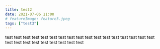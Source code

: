 ```yaml
---
title: test2
date: 2021-07-06 11:00
# featureImage: feature3.jpeg
tags: ["test3"]
---
```


test
test
test
test
test
test
test
test
test
test
test
test
test
test
test
test
test
test
test
test
test
test
test
test
test
test

